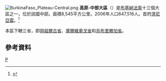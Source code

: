[[File:BurkinaFaso_Plateau-Central.png|right]]
'''高原-中部大區'''（{{lang-fr|Plateau-Central}}）是[[布基納法索|布基納法索]]十三個大區之一，位於該國中部。面積8,545平方公里。2006年人口647,516人。首府[[濟尼亞雷|濟尼亞雷]]。<ref>{{Cite web |url=http://www.insd.bf/Documents/Publications/INSD/Publications/Resultats_enquetes/Autres%20enq/Rapport_preliminaire_RGPH06.pdf |title=2006年人口普查初步結果 |access-date=2008-09-21 |archive-url=https://web.archive.org/web/20150721185435/http://www.insd.bf/Documents/Publications/INSD/Publications/Resultats_enquetes/Autres%20enq/Rapport_preliminaire_RGPH06.pdf |archive-date=2015-07-21 |dead-url=yes }}</ref>

本區下轄三省，即[[岡祖爾古省|岡祖爾古省]]、[[庫爾維奧戈省|庫爾維奧戈省]]和[[烏布里滕加省|烏布里滕加省]]。

==參考資料==
{{Reflist}}
{{coord|display=title}}
{{BurkinaFaso-geo-stub}}
{{布吉納法索行政區劃}}

[[Category:布基納法索大區|P]]